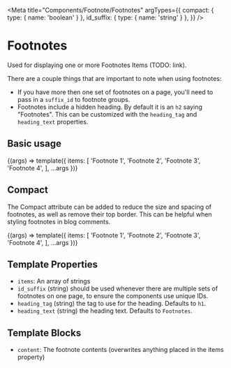 
<Meta
  title="Components/Footnote/Footnotes"
  argTypes={{
    compact: { type: { name: 'boolean' } },
    id_suffix: { type: { name: 'string' } },
  }}
/>

# Footnotes

Used for displaying one or more Footnotes Items (TODO: link).

There are a couple things that are important to note when using footnotes:

- If you have more then one set of footnotes on a page, you'll need to pass in a `suffix_id` to footnote groups.
- Footnotes include a hidden heading. By default it is an `h2` saying "Footnotes". This can be customized with the `heading_tag` and `heading_text` properties.

## Basic usage

<Canvas>
  <Story name="Basic">
    {(args) => template({
      items: [
        'Footnote 1',
        'Footnote 2',
        'Footnote 3',
        'Footnote 4',
      ],
      ...args
    })}
  </Story>
</Canvas>

## Compact

The Compact attribute can be added to reduce the size and spacing of footnotes,
as well as remove their top border. This can be helpful when styling footnotes
in blog comments.

<Canvas>
  <Story name="Compact" args={{
    compact: true,
  }}>
    {(args) => template({
      items: [
        'Footnote 1',
        'Footnote 2',
        'Footnote 3',
        'Footnote 4',
      ],
      ...args
    })}
  </Story>
</Canvas>

## Template Properties

- `items`: An array of strings
- `id_suffix` (string) should be used whenever there are multiple sets of footnotes on one page, to ensure the components use unique IDs.
- `heading_tag` (string) the tag to use for the heading. Defaults to `h1`.
- `heading_text` (string) the heading text. Defaults to `Footnotes`.

## Template Blocks

- `content`: The footnote contents (overwrites anything placed in the items property)
